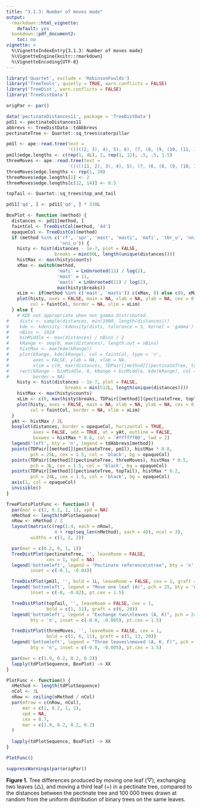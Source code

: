 ```yaml
---
title: "3.1.3: Number of moves made"
output: 
  rmarkdown::html_vignette:
    default: yes
  bookdown::pdf_document2:
    toc: no
vignette: >
  %\VignetteIndexEntry{3.1.3: Number of moves made}
  %\VignetteEngine{knitr::rmarkdown}
  %\VignetteEncoding{UTF-8}
---
```


```r
library('Quartet', exclude = 'RobinsonFoulds')
library('TreeTools', quietly = TRUE, warn.conflicts = FALSE)
library('TreeDist', warn.conflicts = FALSE)
library('TreeDistData')

origPar <- par()

data('pectinateDistances11', package = 'TreeDistData')
pd11 <- pectinateDistances11
abbrevs <- TreeDistData::tdAbbrevs
pectinateTree <- Quartet::sq_trees$caterpillar

pm1l <- ape::read.tree(text = 
                       '(((((2, 3), 4), 5), 6), (7, (8, (9, (10, (11, 1))))));')
pm1l$edge.lengths <- c(rep(1, 4L), 2, rep(1, 12), .5, .5, 1.5)
threeMoves <- ape::read.tree(text = 
                       '(((((11, 2), 3), 4), 5), (7, (6, (8, (9, (10, 1))))));')
threeMoves$edge.lengths <- rep(1, 20)
threeMoves$edge.lengths[1] <- 2
threeMoves$edge.lengths[c(12, 14)] <- 0.5

topTail <- Quartet::sq_trees$top_and_tail

pd11['qd', ] <- pd11['qd', ] * 330L

BoxPlot <- function (method) {
  distances <- pd11[method, ]
  faintCol <- TreeDistCol(method, '44')
  opaqueCol <- TreeDistCol(method)
  if (method %in% c('rf', 'spr', 'mast', 'masti', 'mafi', 'tbr_u', 'nni_t',
                    'nni_u')) {
    histy <- hist(distances - 1e-7, plot = FALSE,
                  breaks = min(80L, length(unique(distances))))
    histMax <- max(histy$counts)
    xMax <- switch(method,
                   'mafi' = LnUnrooted(11) / log(2),
                   'mast' = 11,
                   'masti' = LnUnrooted(11) / log(2),
                   max(histy$breaks))
    xLim <- if(method %in% c('mast', 'masti')) c(xMax, 0) else c(0, xMax)
    plot(histy, axes = FALSE, main = NA, xlab = NA, ylab = NA, cex = 0.8,
         col = faintCol, border = NA, xlim = xLim)
  } else {
    # KDE not appropriate when not gamma distributed.
#    dists <- sample(distances, min(1000, length(distances)))
#    kde <- kdensity::kdensity(dists, tolerance = 5, kernel = 'gamma')
#    nBins <- 1024
#    binMiddle <- max(distances) / nBins / 2
#    kRange <- seq(0, max(distances), length.out = nBins)
#    histMax <- max(kde(kRange))
#    plot(kRange, kde(kRange), col = faintCol, type = 'n',
#         axes = FALSE, ylab = NA, xlab = NA,
#         xlim = c(0, max(distances, TDPair[[method]](pectinateTree, topTail))))
#    rect(kRange - binMiddle, 0, kRange + binMiddle, kde(kRange), col = faintCol,
#         border = NA)
    histy <- hist(distances - 1e-7, plot = FALSE,
                      breaks = min(512L, length(unique(distances))))
    histMax <- max(histy$counts)
    xLim <- c(0, max(histy$breaks, TDPair[[method]](pectinateTree, topTail)))
    plot(histy, axes = FALSE, main = NA, xlab = NA, ylab = NA, cex = 0.8,
         col = faintCol, border = NA, xlim = xLim)
  }
  yAt <- histMax / 2L
  boxplot(distances, border = opaqueCol, horizontal = TRUE,
          axes = FALSE, add = TRUE, at = yAt, outline = FALSE, 
          boxwex = histMax * 0.6, col = '#ffffff00', lwd = 2)
  legend('left', bty = 'n', legend = tdAbbrevs[method])
  points(TDPair[[method]](pectinateTree, pm1l), histMax * 0.8,
         pch = 25L, cex = 1.5, col = 'black', bg = opaqueCol)
  points(TDPair[[method]](pectinateTree, threeMoves), histMax * 0.5,
         pch = 3L, cex = 1.5, col = 'black', bg = opaqueCol)
  points(TDPair[[method]](pectinateTree, topTail), histMax * 0.2,
         pch = 24L, cex = 1.5, col = 'black', bg = opaqueCol)
  axis(1, col = opaqueCol)
  invisible()
}
```

```r
TreePlotsPlotFunc <- function() {
  par(mar = c(1, 0.2, 1, 1), xpd = NA)
  nMethod <- length(tdPlotSequence)
  nRow <- nMethod / 2
  layout(matrix(c(rep(1:4, each = nRow),
                  4 + rep(seq_len(nMethod), each = 4)), ncol = 3),
         widths = c(1, 2, 2))

  par(mar = c(0.2, 0, 1, 1))
  TreeDistPlot(pectinateTree, '', leaveRoom = FALSE, 
               cex = 1, xpd = NA)
  legend('bottomleft', legend = "Pectinate reference\ntree", bty = 'n',
         inset = c(-0.1, -0.04))

  TreeDistPlot(pm1l, '', bold = 1L, leaveRoom = FALSE, cex = 1, graft = 20)
  legend('bottomleft', legend = "Move one leaf (A)", pch = 25, bty = 'n',
         inset = c(-0, -0.02), pt.cex = 1.5)

  TreeDistPlot(topTail, '', leaveRoom = FALSE, cex = 1,
               bold = c(1, 11), graft = c(6, 20))
  legend('bottomleft', legend = "Exchange two\nleaves (A, K)", pch = 24,
         bty = 'n', inset = c(-0.0, -0.005), pt.cex = 1.5)

  TreeDistPlot(threeMoves, '', leaveRoom = FALSE, cex = 1,
               bold = c(1, 6, 11), graft = c(5, 13, 20))
  legend('bottomleft', legend = "Three leaves\nmoved (A, K, F)", pch = 3, 
         bty = 'n', inset = c(-0.0, -0.005), pt.cex = 1.5)

  par(mar = c(1.9, 0.2, 0.2, 0.2))
  lapply(tdPlotSequence, BoxPlot) -> XX
}

PlotFunc <- function() {
  nMethod <- length(tdPlotSequence)
  nCol <- 3L
  nRow <- ceiling(nMethod / nCol)
  par(mfrow = c(nRow, nCol),
      mar = c(1, 0.2, 1, 1),
      xpd = NA,
      cex = 0.7,
      mar = c(1.9, 0.2, 0.2, 0.2)
  )
  
  lapply(tdPlotSequence, BoxPlot) -> XX
}

PlotFunc()
```

```r
suppressWarnings(par(origPar))
````
<!--PlotMe(1, oneCol, 1.75, PlotFunc)-->
**Figure 1.** Tree differences produced by moving one leaf (▽), exchanging two
leaves (△), and moving a third leaf (+) in a pectinate tree, compared to the
distances between the pectinate tree and 100 000 trees drawn at random from the
uniform distribution of binary trees on the same leaves.
